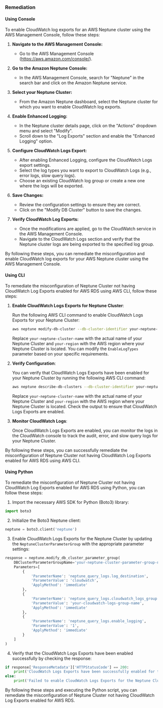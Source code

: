 ### Remediation

#### Using Console

To enable CloudWatch log exports for an AWS Neptune cluster using the AWS Management Console, follow these steps:

1. **Navigate to the AWS Management Console:**
   - Go to the AWS Management Console (https://aws.amazon.com/console/).

2. **Go to the Amazon Neptune Console:**
   - In the AWS Management Console, search for "Neptune" in the search bar and click on the Amazon Neptune service.

3. **Select your Neptune Cluster:**
   - From the Amazon Neptune dashboard, select the Neptune cluster for which you want to enable CloudWatch log exports.

4. **Enable Enhanced Logging:**
   - In the Neptune cluster details page, click on the "Actions" dropdown menu and select "Modify".
   - Scroll down to the "Log Exports" section and enable the "Enhanced Logging" option.

5. **Configure CloudWatch Logs Export:**
   - After enabling Enhanced Logging, configure the CloudWatch Logs export settings.
   - Select the log types you want to export to CloudWatch Logs (e.g., error logs, slow query logs).
   - Choose an existing CloudWatch log group or create a new one where the logs will be exported.

6. **Save Changes:**
   - Review the configuration settings to ensure they are correct.
   - Click on the "Modify DB Cluster" button to save the changes.

7. **Verify CloudWatch Log Exports:**
   - Once the modifications are applied, go to the CloudWatch service in the AWS Management Console.
   - Navigate to the CloudWatch Logs section and verify that the Neptune cluster logs are being exported to the specified log group.

By following these steps, you can remediate the misconfiguration and enable CloudWatch log exports for your AWS Neptune cluster using the AWS Management Console.

#### Using CLI

To remediate the misconfiguration of Neptune Cluster not having CloudWatch Log Exports enabled for AWS RDS using AWS CLI, follow these steps:

1. **Enable CloudWatch Logs Exports for Neptune Cluster**:
   
   Run the following AWS CLI command to enable CloudWatch Logs Exports for your Neptune Cluster:
   
   ```bash
   aws neptune modify-db-cluster --db-cluster-identifier your-neptune-cluster-name --cloudwatch-logs-export-configuration EnableLogTypes=["audit","error","slowquery"] --region your-region
   ```
   Replace `your-neptune-cluster-name` with the actual name of your Neptune Cluster and `your-region` with the AWS region where your Neptune Cluster is located. You can modify the `EnableLogTypes` parameter based on your specific requirements.

2. **Verify Configuration**:

   You can verify that CloudWatch Logs Exports have been enabled for your Neptune Cluster by running the following AWS CLI command:
   
   ```bash
   aws neptune describe-db-clusters --db-cluster-identifier your-neptune-cluster-name --region your-region
   ```
   Replace `your-neptune-cluster-name` with the actual name of your Neptune Cluster and `your-region` with the AWS region where your Neptune Cluster is located. Check the output to ensure that CloudWatch Logs Exports are enabled.

3. **Monitor CloudWatch Logs**:

   Once CloudWatch Logs Exports are enabled, you can monitor the logs in the CloudWatch console to track the audit, error, and slow query logs for your Neptune Cluster.

By following these steps, you can successfully remediate the misconfiguration of Neptune Cluster not having CloudWatch Log Exports enabled for AWS RDS using AWS CLI.

#### Using Python

To remediate the misconfiguration of Neptune Cluster not having CloudWatch Log Exports enabled for AWS RDS using Python, you can follow these steps:

1. Import the necessary AWS SDK for Python (Boto3) library:
```python
import boto3
```

2. Initialize the Boto3 Neptune client:
```python
neptune = boto3.client('neptune')
```

3. Enable CloudWatch Logs Exports for the Neptune Cluster by updating the `NeptuneClusterParameterGroup` with the appropriate parameter settings:
```python
response = neptune.modify_db_cluster_parameter_group(
    DBClusterParameterGroupName='your-neptune-cluster-parameter-group-name',
    Parameters=[
        {
            'ParameterName': 'neptune_query_logs.log_destination',
            'ParameterValue': 'cloudwatch',
            'ApplyMethod': 'immediate'
        },
        {
            'ParameterName': 'neptune_query_logs.cloudwatch_logs_group',
            'ParameterValue': 'your-cloudwatch-logs-group-name',
            'ApplyMethod': 'immediate'
        },
        {
            'ParameterName': 'neptune_query_logs.enable_logging',
            'ParameterValue': '1',
            'ApplyMethod': 'immediate'
        }
    ]
)
```

4. Verify that the CloudWatch Logs Exports have been enabled successfully by checking the response:
```python
if response['ResponseMetadata']['HTTPStatusCode'] == 200:
    print('CloudWatch Logs Exports have been successfully enabled for the Neptune Cluster.')
else:
    print('Failed to enable CloudWatch Logs Exports for the Neptune Cluster. Please check the configuration.')
```

By following these steps and executing the Python script, you can remediate the misconfiguration of Neptune Cluster not having CloudWatch Log Exports enabled for AWS RDS.

